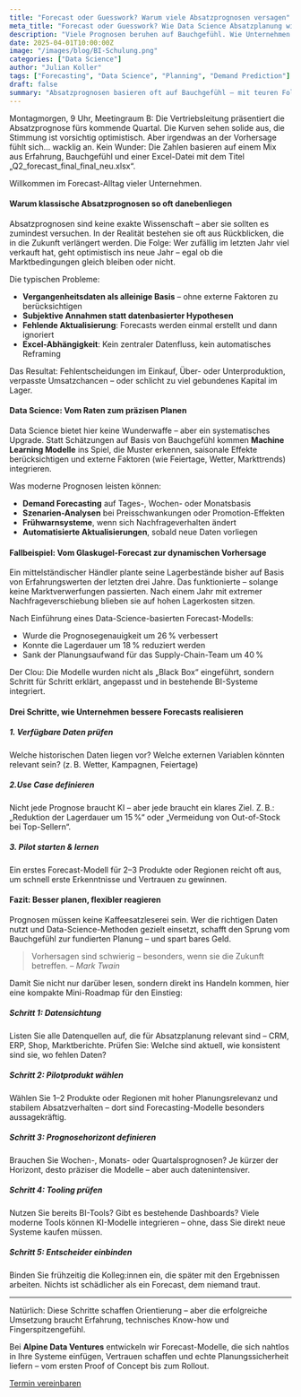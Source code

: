 ```yaml
---
title: "Forecast oder Guesswork? Warum viele Absatzprognosen versagen"
meta_title: "Forecast oder Guesswork? Wie Data Science Absatzplanung wirklich verbessert"
description: "Viele Prognosen beruhen auf Bauchgefühl. Wie Unternehmen mit Data Science gezielter planen und reagieren können."
date: 2025-04-01T10:00:00Z
image: "/images/blog/BI-Schulung.png"
categories: ["Data Science"]
author: "Julian Koller"
tags: ["Forecasting", "Data Science", "Planning", "Demand Prediction"]
draft: false
summary: "Absatzprognosen basieren oft auf Bauchgefühl – mit teuren Folgen. Wie Data Science hilft, realistisch zu planen und smarter zu handeln."
---
```


Montagmorgen, 9 Uhr, Meetingraum B: Die Vertriebsleitung präsentiert die Absatzprognose fürs kommende Quartal. Die Kurven sehen solide aus, die Stimmung ist vorsichtig optimistisch. Aber irgendwas an der Vorhersage fühlt sich… wacklig an. Kein Wunder: Die Zahlen basieren auf einem Mix aus Erfahrung, Bauchgefühl und einer Excel-Datei mit dem Titel „Q2_forecast_final_final_neu.xlsx“.

Willkommen im Forecast-Alltag vieler Unternehmen.

#### Warum klassische Absatzprognosen so oft danebenliegen

Absatzprognosen sind keine exakte Wissenschaft – aber sie sollten es zumindest versuchen. In der Realität bestehen sie oft aus Rückblicken, die in die Zukunft verlängert werden. Die Folge: Wer zufällig im letzten Jahr viel verkauft hat, geht optimistisch ins neue Jahr – egal ob die Marktbedingungen gleich bleiben oder nicht.

Die typischen Probleme:
- **Vergangenheitsdaten als alleinige Basis** – ohne externe Faktoren zu berücksichtigen
- **Subjektive Annahmen statt datenbasierter Hypothesen**
- **Fehlende Aktualisierung**: Forecasts werden einmal erstellt und dann ignoriert
- **Excel-Abhängigkeit**: Kein zentraler Datenfluss, kein automatisches Reframing

Das Resultat: Fehlentscheidungen im Einkauf, Über- oder Unterproduktion, verpasste Umsatzchancen – oder schlicht zu viel gebundenes Kapital im Lager.

#### Data Science: Vom Raten zum präzisen Planen

Data Science bietet hier keine Wunderwaffe – aber ein systematisches Upgrade. Statt Schätzungen auf Basis von Bauchgefühl kommen **Machine Learning Modelle** ins Spiel, die Muster erkennen, saisonale Effekte berücksichtigen und externe Faktoren (wie Feiertage, Wetter, Markttrends) integrieren.

Was moderne Prognosen leisten können:
- **Demand Forecasting** auf Tages-, Wochen- oder Monatsbasis
- **Szenarien-Analysen** bei Preisschwankungen oder Promotion-Effekten
- **Frühwarnsysteme**, wenn sich Nachfrageverhalten ändert
- **Automatisierte Aktualisierungen**, sobald neue Daten vorliegen

#### Fallbeispiel: Vom Glaskugel-Forecast zur dynamischen Vorhersage

Ein mittelständischer Händler plante seine Lagerbestände bisher auf Basis von Erfahrungswerten der letzten drei Jahre. Das funktionierte – solange keine Marktverwerfungen passierten. Nach einem Jahr mit extremer Nachfrageverschiebung blieben sie auf hohen Lagerkosten sitzen.

Nach Einführung eines Data-Science-basierten Forecast-Modells:
- Wurde die Prognosegenauigkeit um 26 % verbessert
- Konnte die Lagerdauer um 18 % reduziert werden
- Sank der Planungsaufwand für das Supply-Chain-Team um 40 %

Der Clou: Die Modelle wurden nicht als „Black Box“ eingeführt, sondern Schritt für Schritt erklärt, angepasst und in bestehende BI-Systeme integriert.

#### Drei Schritte, wie Unternehmen bessere Forecasts realisieren

##### 1. Verfügbare Daten prüfen
Welche historischen Daten liegen vor? Welche externen Variablen könnten relevant sein? (z. B. Wetter, Kampagnen, Feiertage)

##### 2.Use Case definieren
Nicht jede Prognose braucht KI – aber jede braucht ein klares Ziel. Z. B.: „Reduktion der Lagerdauer um 15 %“ oder „Vermeidung von Out-of-Stock bei Top-Sellern“.

##### 3. Pilot starten & lernen
Ein erstes Forecast-Modell für 2–3 Produkte oder Regionen reicht oft aus, um schnell erste Erkenntnisse und Vertrauen zu gewinnen.


#### Fazit: Besser planen, flexibler reagieren

Prognosen müssen keine Kaffeesatzleserei sein. Wer die richtigen Daten nutzt und Data-Science-Methoden gezielt einsetzt, schafft den Sprung vom Bauchgefühl zur fundierten Planung – und spart bares Geld.

> Vorhersagen sind schwierig – besonders, wenn sie die Zukunft betreffen. 
> – *Mark Twain*

Damit Sie nicht nur darüber lesen, sondern direkt ins Handeln kommen, hier eine kompakte Mini-Roadmap für den Einstieg:

##### Schritt 1: Datensichtung
Listen Sie alle Datenquellen auf, die für Absatzplanung relevant sind – CRM, ERP, Shop, Marktberichte. Prüfen Sie: Welche sind aktuell, wie konsistent sind sie, wo fehlen Daten?

##### Schritt 2: Pilotprodukt wählen
Wählen Sie 1–2 Produkte oder Regionen mit hoher Planungsrelevanz und stabilem Absatzverhalten – dort sind Forecasting-Modelle besonders aussagekräftig.

##### Schritt 3: Prognosehorizont definieren
Brauchen Sie Wochen-, Monats- oder Quartalsprognosen? Je kürzer der Horizont, desto präziser die Modelle – aber auch datenintensiver.

##### Schritt 4: Tooling prüfen
Nutzen Sie bereits BI-Tools? Gibt es bestehende Dashboards? Viele moderne Tools können KI-Modelle integrieren – ohne, dass Sie direkt neue Systeme kaufen müssen.

##### Schritt 5: Entscheider einbinden
Binden Sie frühzeitig die Kolleg:innen ein, die später mit den Ergebnissen arbeiten. Nichts ist schädlicher als ein Forecast, dem niemand traut.

---

Natürlich: Diese Schritte schaffen Orientierung – aber die erfolgreiche Umsetzung braucht Erfahrung, technisches Know-how und Fingerspitzengefühl.

Bei **Alpine Data Ventures** entwickeln wir Forecast-Modelle, die sich nahtlos in Ihre Systeme einfügen, Vertrauen schaffen und echte Planungssicherheit liefern – vom ersten Proof of Concept bis zum Rollout.

<div class="col-12 flex justify-center">
  <a class="btn btn-adv" href="https://calendly.com/andreas-klostermann-alpinedata/ersttermin">Termin vereinbaren</a>
</div>
